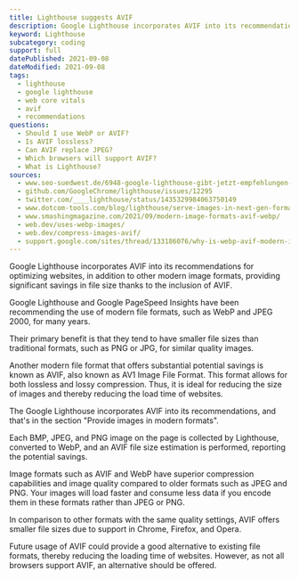 ```yaml
---
title: Lighthouse suggests AVIF
description: Google Lighthouse incorporates AVIF into its recommendations for optimizing websites.
keyword: Lighthouse
subcategory: coding
support: full
datePublished: 2021-09-08
dateModified: 2021-09-08
tags:
  - lighthouse
  - google lighthouse
  - web core vitals
  - avif
  - recommendations
questions:
  - Should I use WebP or AVIF?
  - Is AVIF lossless?
  - Can AVIF replace JPEG?
  - Which browsers will support AVIF?
  - What is Lighthouse?
sources:
  - www.seo-suedwest.de/6948-google-lighthouse-gibt-jetzt-empfehlungen-zur-verwendung-des-avif-bildformats.html
  - github.com/GoogleChrome/lighthouse/issues/12295
  - twitter.com/____lighthouse/status/1435329984063750149
  - www.dotcom-tools.com/blog/lighthouse/serve-images-in-next-gen-formats/
  - www.smashingmagazine.com/2021/09/modern-image-formats-avif-webp/
  - web.dev/uses-webp-images/
  - web.dev/compress-images-avif/
  - support.google.com/sites/thread/133186076/why-is-webp-avif-modern-image-formats-not-supported-in-google-sites?hl=en
---
```


Google Lighthouse incorporates AVIF into its recommendations for optimizing websites, in addition to other modern image formats, providing significant savings in file size thanks to the inclusion of AVIF.

Google Lighthouse and Google PageSpeed Insights have been recommending the use of modern file formats, such as WebP and JPEG 2000, for many years.

Their primary benefit is that they tend to have smaller file sizes than traditional formats, such as PNG or JPG, for similar quality images.

Another modern file format that offers substantial potential savings is known as AVIF, also known as AV1 Image File Format. This format allows for both lossless and lossy compression. Thus, it is ideal for reducing the size of images and thereby reducing the load time of websites.

The Google Lighthouse incorporates AVIF into its recommendations, and that's in the section "Provide images in modern formats".

Each BMP, JPEG, and PNG image on the page is collected by Lighthouse, converted to WebP, and an AVIF file size estimation is performed, reporting the potential savings.

Image formats such as AVIF and WebP have superior compression capabilities and image quality compared to older formats such as JPEG and PNG. Your images will load faster and consume less data if you encode them in these formats rather than JPEG or PNG.

In comparison to other formats with the same quality settings, AVIF offers smaller file sizes due to support in Chrome, Firefox, and Opera.

Future usage of AVIF could provide a good alternative to existing file formats, thereby reducing the loading time of websites. However, as not all browsers support AVIF, an alternative should be offered.
